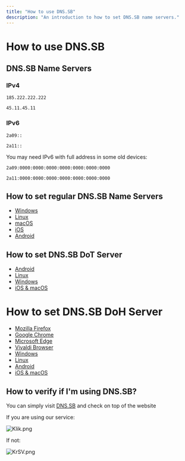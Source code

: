 ```yaml
---
title: "How to use DNS.SB"
description: "An introduction to how to set DNS.SB name servers."
---
```



# How to use DNS.SB

## DNS.SB Name Servers

### IPv4

```
185.222.222.222
```

```
45.11.45.11
```

### IPv6

```
2a09::
```

```
2a11::
```

You may need IPv6 with full address in some old devices:

```
2a09:0000:0000:0000:0000:0000:0000:0000
```

```
2a11:0000:0000:0000:0000:0000:0000:0000
```

## How to set regular DNS.SB Name Servers

- [Windows](/guide/windows/)
- [Linux](/guide/linux/)
- [macOS](/guide/macos/)
- [iOS](/guide/ios/)
- [Android](/guide/android/)

## How to set DNS.SB DoT Server

- [Android](/dot/android/)
- [Linux](/dot/linux/)
- [Windows](/dot/windows/)
- [iOS & macOS](/dot/apple/)

# How to set DNS.SB DoH Server

- [Mozilla Firefox](/doh/firefox/)
- [Google Chrome](/doh/chrome/)
- [Microsoft Edge](/doh/edge/)
- [Vivaldi Browser](/doh/vivaldi/)
- [Windows](/doh/windows/)
- [Linux](/doh/linux/)
- [Android](/doh/android/)
- [iOS & macOS](/doh/apple/)

## How to verify if I'm using DNS.SB?

You can simply visit [DNS.SB](https://dns.sb/) and check on top of the website

If you are using our service:

![Klik.png](https://s3.image.hosting/2021/07/16/Klik.png)

If not:

![KrSV.png](https://s3.image.hosting/2021/07/16/KrSV.png)
